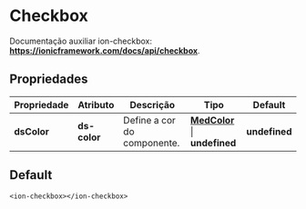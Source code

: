 
<Meta title="Components/Global/Checkbox/Usage" />

# Checkbox

Documentação auxiliar ion-checkbox: **https://ionicframework.com/docs/api/checkbox**.

## Propriedades

| Propriedade  | Atributo     | Descrição                   | Tipo                                                                                                                   | Default       |
| ------------ | ------------ | --------------------------- | ---------------------------------------------------------------------------------------------------------------------- | ------------- |
| **dsColor**  | **ds-color** | Define a cor do componente. | **[MedColor](http://desenv.ordomederi.com/templarios/?path=/story/enums-enums--page#medcolors)** \| **undefined**  | **undefined** |

## Default

```
<ion-checkbox></ion-checkbox>
```


